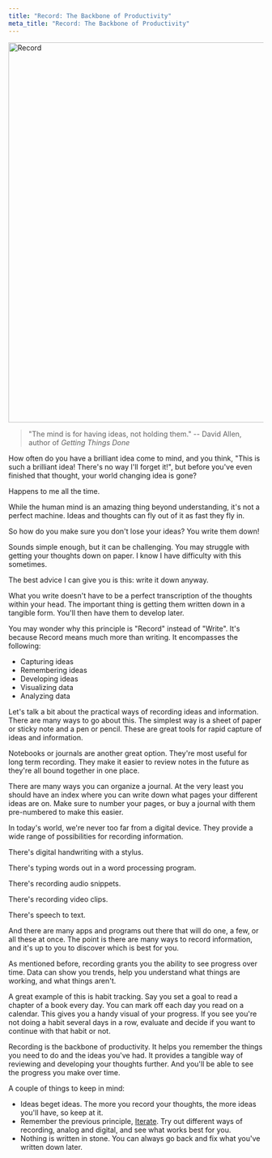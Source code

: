 ```yaml
---
title: "Record: The Backbone of Productivity"
meta_title: "Record: The Backbone of Productivity"
---
```



<div class="text-center">
    <Image src={record} width="750" alt="Record" />
</div>

> "The mind is for having ideas, not holding them."
> -- David Allen, author of *Getting Things Done*

How often do you have a brilliant idea come to mind, and you think, "This is such a brilliant idea! There's no way I'll forget it!", but before you've even finished that thought, your world changing idea is gone?

Happens to me all the time.

While the human mind is an amazing thing beyond understanding, it's not a perfect machine. Ideas and thoughts can fly out of it as fast they fly in.

So how do you make sure you don't lose your ideas? You write them down!

Sounds simple enough, but it can be challenging. You may struggle with getting your thoughts down on paper. I know I have difficulty with this sometimes.

The best advice I can give you is this: write it down anyway.

What you write doesn't have to be a perfect transcription of the thoughts within your head. The important thing is getting them written down in a tangible form. You'll then have them to develop later.

You may wonder why this principle is "Record" instead of "Write". It's because Record means much more than writing. It encompasses the following:

- Capturing ideas
- Remembering ideas
- Developing ideas
- Visualizing data
- Analyzing data

Let's talk a bit about the practical ways of recording ideas and information. There are many ways to go about this. The simplest way is a sheet of paper or sticky note and a pen or pencil. These are great tools for rapid capture of ideas and information.

Notebooks or journals are another great option. They're most useful for long term recording. They make it easier to review notes in the future as they're all bound together in one place.

There are many ways you can organize a journal. At the very least you should have an index where you can write down what pages your different ideas are on. Make sure to number your pages, or buy a journal with them pre-numbered to make this easier.

In today's world, we're never too far from a digital device. They provide a wide range of possibilities for recording information.

There's digital handwriting with a stylus.

There's typing words out in a word processing program.

There's recording audio snippets.

There's recording video clips.

There's speech to text.

And there are many apps and programs out there that will do one, a few, or all these at once. The point is there are many ways to record information, and it's up to you to discover which is best for you.

As mentioned before, recording grants you the ability to see progress over time. Data can show you trends, help you understand what things are working, and what things aren't.

A great example of this is habit tracking. Say you set a goal to read a chapter of a book every day. You can mark off each day you read on a calendar. This gives you a handy visual of your progress. If you see you're not doing a habit several days in a row, evaluate and decide if you want to continue with that habit or not.

Recording is the backbone of productivity. It helps you remember the things you need to do and the ideas you've had. It provides a tangible way of reviewing and developing your thoughts further. And you'll be able to see the progress you make over time.

A couple of things to keep in mind:

- Ideas beget ideas. The more you record your thoughts, the more ideas you'll have, so keep at it.
- Remember the previous principle, [Iterate](/iterate). Try out different ways of recording, analog and digital, and see what works best for you.
- Nothing is written in stone. You can always go back and fix what you've written down later.